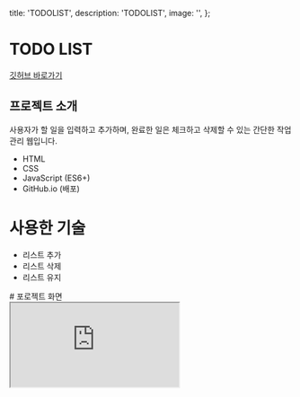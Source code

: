   title: 'TODOLIST',
  description: 'TODOLIST',
  image: '',
};

# TODO LIST
<div className="flex flex-col space-y-2 text-blue-600 h-[30px] font-semibold">
  <a href="https://github.com/dh102007/TODOLIST.io-" target="_blank" rel="noopener noreferrer">깃허브 바로가기</a>
</div>

<div className="border-b border-gray-300 my-4"></div>

## 프로젝트 소개
사용자가 할 일을 입력하고 추가하며, 완료한 일은 체크하고 삭제할 수 있는 간단한 작업 관리 웹입니다.

<div className="border-b border-gray-300 my-4"></div>   
<ul className="list-disc pl-5 text-gray-800 space-y-1">
  <li>HTML</li>
  <li>CSS</li>
  <li>JavaScript (ES6+)</li>
  <li>GitHub.io (배포)</li>
</ul>
<div className="border-b border-gray-300 my-4"></div>

# 사용한 기술
<ul className="list-disc pl-5 text-gray-800 space-y-1">
  <li>리스트 추가</li>
  <li>리스트 삭제</li>
  <li>리스트 유지</li>
</ul>

<div className="space-y-6 mt-4">
  # 포로젝트 화면
 <div className="w-[1300px] h-[950px] border rounded-xl overflow-hidden shadow-lg mx-auto">
  <iframe
    src="https://dh102007.github.io/TODOLIST.io-/"
    className="w-full h-full border-0 "
    title="프로젝트 미리보기"
  />
</div>
</div>

